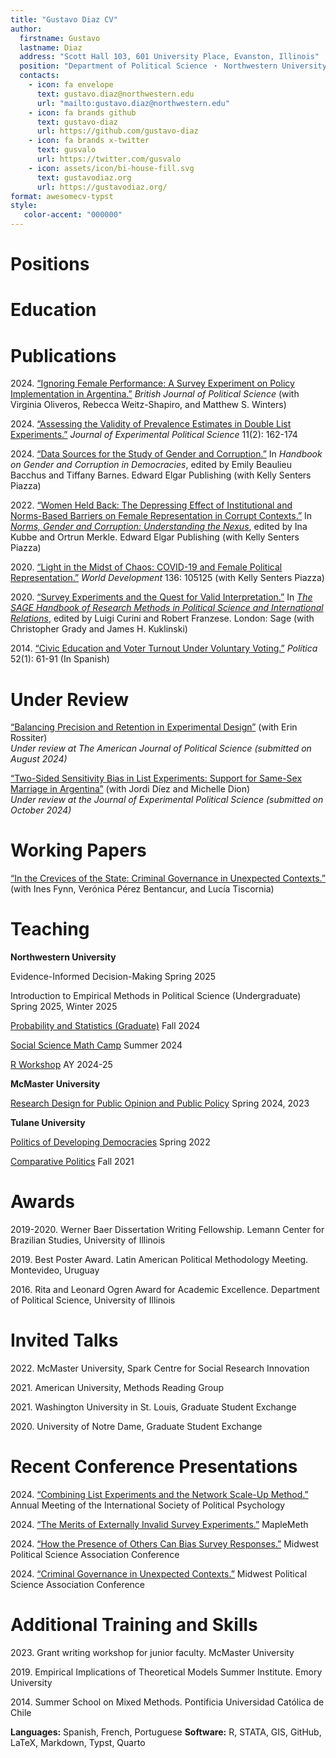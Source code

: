 ```yaml
---
title: "Gustavo Diaz CV"
author:
  firstname: Gustavo
  lastname: Diaz
  address: "Scott Hall 103, 601 University Place, Evanston, Illinois"
  position: "Department of Political Science ・ Northwestern University"
  contacts:
    - icon: fa envelope
      text: gustavo.diaz@northwestern.edu
      url: "mailto:gustavo.diaz@northwestern.edu"
    - icon: fa brands github
      text: gustavo-diaz
      url: https://github.com/gustavo-diaz
    - icon: fa brands x-twitter
      text: gusvalo
      url: https://twitter.com/gusvalo
    - icon: assets/icon/bi-house-fill.svg
      text: gustavodiaz.org
      url: https://gustavodiaz.org/
format: awesomecv-typst
style:
   color-accent: "000000"
---
```


```{=typst}
#set text(
  size: 10pt
)

#show link: set text(blue)
```


# Positions

```{=typst}
#resume-entry(
  title: "Northwestern University",
  description: "Assistant Professor of Instruction, Department of Political Science",
  date: "2024 -"
)

#resume-entry(
  title: "McMaster University",
  description: "Postdoctoral Fellow, Department of Political Science",
  date: "2022 - 2024"
)

#resume-entry(
  title: "Tulane University",
  description: "Postdoctoral Fellow, Center for Inter-American Policy and Research",
  date: "2021 - 2022"
)
```

# Education

```{=typst}
#resume-entry(
  title: "University of Illinois Urbana-Champaign",
  description: "PhD in Political Science
MA in Political Science",
  date: "2021
2017",
)

#resume-entry(
  title: "Pontificia Universidad Católica de Chile",
  description: "BA in Political Science",
  date: "2014"
)
```

# Publications  

2024\. ["Ignoring Female Performance: A Survey Experiment on Policy Implementation in Argentina."](https://gustavodiaz.org/files/research/gender_performance.pdf) *British Journal of Political Science* (with Virginia Oliveros, Rebecca Weitz-Shapiro, and Matthew S. Winters)  


2024\. ["Assessing the Validity of Prevalence Estimates in Double List Experiments."](https://doi.org/10.1017/XPS.2023.24) *Journal of Experimental Political Science* 11(2): 162-174


2024\. ["Data Sources for the Study of Gender and Corruption."](https://gustavodiaz.org/files/research/data_corruption.pdf) In *Handbook on Gender and Corruption in Democracies*, edited by Emily Beaulieu Bacchus and Tiffany Barnes. Edward Elgar Publishing (with Kelly Senters Piazza)

2022\. ["Women Held Back: The Depressing Effect of Institutional and Norms-Based Barriers on Female Representation in Corrupt Contexts."](https://gustavodiaz.org/files/research/gender_corruption.pdf) In [*Norms, Gender and Corruption: Understanding the Nexus*](https://www.e-elgar.com/shop/gbp/norms-gender-and-corruption-9781802205824.html), edited by Ina Kubbe and Ortrun Merkle. Edward Elgar Publishing
(with Kelly Senters Piazza)

2020\. ["Light in the Midst of Chaos: COVID-19 and Female Political Representation."](https://doi.org/10.1016/j.worlddev.2020.105125) *World Development* 136: 105125 (with Kelly Senters Piazza)

2020\. ["Survey Experiments and the Quest for Valid Interpretation."](https://gustavodiaz.org/files/research/sage_survey_experiments_chapter.pdf) In [*The SAGE Handbook of Research Methods in Political Science and International Relations*](https://us.sagepub.com/en-us/nam/the-sage-handbook-of-research-methods-in-political-science-and-international-relations/book262875), edited by Luigi Curini and Robert Franzese. London: Sage (with Christopher Grady and James H. Kuklinski)

2014\. ["Civic Education and Voter Turnout Under Voluntary Voting."](https://revistapolitica.uchile.cl/index.php/RP/article/view/33099/34813) *Política* 52(1): 61-91 (In Spanish)

# Under Review  

["Balancing Precision and Retention in Experimental Design"](https://gustavodiaz.org/files/research/precision_retention.pdf) (with Erin Rossiter)  
*Under review at The American Journal of Political Science (submitted on August 2024)*

["Two-Sided Sensitivity Bias in List Experiments: Support for Same-Sex Marriage in Argentina"](https://gustavodiaz.org/files/research/ssm_arg.pdf) (with Jordi Díez and Michelle Dion)  
*Under review at the Journal of Experimental Political Science (submitted on October 2024)*

# Working Papers

["In the Crevices of the State: Criminal Governance in Unexpected Contexts."](https://gustavodiaz.org/files/research/crevices.pdf) (with Ines Fynn, Verónica Pérez Bentancur, and Lucía Tiscornia)

# Teaching  

**Northwestern University** 

Evidence-Informed Decision-Making `#h(1fr)`{=typst} Spring 2025

Introduction to Empirical Methods in Political Science (Undergraduate) `#h(1fr)`{=typst} Spring 2025, Winter 2025

[Probability and Statistics (Graduate)](https://gustavodiaz.org/files/teaching/prob_stats.pdf) `#h(1fr)`{=typst} Fall 2024

[Social Science Math Camp](https://gustavodiaz.org/NUmathcamp) `#h(1fr)`{=typst} Summer 2024

[R Workshop](https://gustavodiaz.org/rworkshop/) `#h(1fr)`{=typst} AY 2024-25

**McMaster University**  

[Research Design for Public Opinion and Public Policy](https://popw24.gustavodiaz.org/) `#h(1fr)`{=typst} Spring 2024, 2023

**Tulane University**  

[Politics of Developing Democracies](https://gustavodiaz.org/files/teaching/ddem_syllabus.pdf) `#h(1fr)`{=typst} Spring 2022

[Comparative Politics](https://gustavodiaz.org/teaching/cp_intro/syllabus/polc2300_syllabus.pdf)  `#h(1fr)`{=typst} Fall 2021

# Awards

2019-2020\. Werner Baer Dissertation Writing Fellowship. Lemann Center for Brazilian Studies,
University of Illinois

2019\. Best Poster Award. Latin American Political Methodology Meeting. Montevideo, Uruguay

2016\. Rita and Leonard Ogren Award for Academic Excellence. Department of Political Science,
University of Illinois

# Invited Talks

2022.\ McMaster University, Spark Centre for Social Research Innovation

2021.\ American University, Methods Reading Group

2021.\ Washington University in St. Louis, Graduate Student Exchange

2020.\ University of Notre Dame, Graduate Student Exchange

# Recent Conference Presentations

2024.\ ["Combining List Experiments and the Network Scale-Up Method."](https://talks.gustavodiaz.org/ispp24) Annual Meeting of the International Society of Political Psychology

2024.\ ["The Merits of Externally Invalid Survey Experiments."](https://talks.gustavodiaz.org/maple24) MapleMeth

2024.\ ["How the Presence of Others Can Bias Survey Responses."](https://talks.gustavodiaz.org/privacy_mpsa24) Midwest Political Science Association Conference

2024.\ ["Criminal Governance in Unexpected Contexts."](https://talks.gustavodiaz.org/crim_gov_mpsa24) Midwest Political Science Association Conference

<!-- # Conference Presentations -->

<!-- International Society of Political Psychology: 2024 -->

<!-- MapleMeth: 2024, 2023 -->

<!-- Midwest Political Science Association: 2024, 2022, 2021, 2018, 2017 -->

<!-- American Political Science Association: 2023, 2022, 2021, 2019 -->

<!-- Annual Meeting of the Society for Political Methodology: 2023, 2022, 2021 -->

<!-- Journal of Public Policy Political Economy of Development Virtual Workshop: 2022 -->

<!-- Southern Political Science Association: 2022 -->

<!-- Latin American Political Methodology Meeting: 2022, 2021, 2020, 2019 -->

<!-- King's College London, Quantitative Political Economy Research Group: 2021 -->

<!-- Midwest Workshop in Empirical Political Science: 2021 -->

<!-- NYU-CESS Annual Experimental Political Science Conference: 2021, 2020 -->

<!-- University of Minnesota Political Methodology Colloquium: 2019 -->

<!-- Empirical Implications of Theoretical Models: 2019 -->

<!-- St. Louis Area Methods Meeting: 2019 -->

# Additional Training and Skills 
<!-- Bunching together to keep in a 2 page document -->

2023\. Grant writing workshop for junior faculty. McMaster University

2019\. Empirical Implications of Theoretical Models Summer Institute. Emory University

2014\. Summer School on Mixed Methods. Pontificia Universidad Católica de Chile

**Languages:** Spanish, French, Portuguese `#h(1fr)`{=typst} **Software:** R, STATA, GIS, GitHub, LaTeX, Markdown, Typst, Quarto